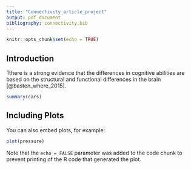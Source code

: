 ```yaml
---
title: "Connectivity_article_project"
output: pdf_document
bibliography: connectivity.bib
---
```


```r
knitr::opts_chunk$set(echo = TRUE)
```

## Introduction

Tthere is a strong evidence that the differences in cognitive abilities are based on the structural and functional differences in the brain [@basten_where_2015]. 


```r
summary(cars)
```

## Including Plots

You can also embed plots, for example:

```r
plot(pressure)
```

Note that the `echo = FALSE` parameter was added to the code chunk to prevent printing of the R code that generated the plot.
